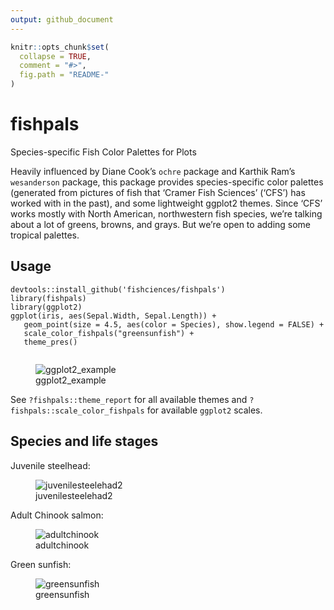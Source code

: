 ```yaml
---
output: github_document
---
```


<!-- README.md is generated from README.Rmd. Please edit that file -->

```r
knitr::opts_chunk$set(
  collapse = TRUE,
  comment = "#>",
  fig.path = "README-"
)
```

# fishpals

Species-specific Fish Color Palettes for Plots

Heavily influenced by Diane Cook's `ochre` package and Karthik Ram's `wesanderson` package, this package provides species-specific color palettes (generated from pictures of fish that 'Cramer Fish Sciences' ('CFS') has worked with in the past), and some lightweight ggplot2 themes. Since 'CFS' works mostly with North American, northwestern fish species, we're talking about a lot of greens, browns, and grays. But we're open to adding some tropical palettes.

## Usage

    devtools::install_github('fishciences/fishpals')
    library(fishpals)
    library(ggplot2)
    ggplot(iris, aes(Sepal.Width, Sepal.Length)) +
       geom_point(size = 4.5, aes(color = Species), show.legend = FALSE) +
       scale_color_fishpals("greensunfish") +
       theme_pres()
       
![ggplot2_example](https://raw.githubusercontent.com/fishsciences/fishpals/master/fishphotos/ggplot2_example.jpeg)
       
See `?fishpals::theme_report` for all available themes and `?fishpals::scale_color_fishpals` for available `ggplot2` scales. 

## Species and life stages

Juvenile steelhead:

![juvenilesteelehad2](https://raw.githubusercontent.com/fishsciences/fishpals/master/fishphotos/juvenile_steelhead2.jpg)


Adult Chinook salmon:

![adultchinook](https://c1.staticflickr.com/9/8614/30177831831_4194c59228_b.jpg)

Green sunfish:

![greensunfish](https://raw.githubusercontent.com/fishsciences/fishpals/master/fishphotos/green_sunfish.jpg)


